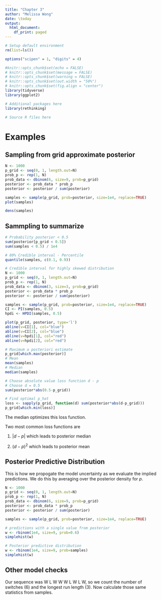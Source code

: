 ```yaml
---
title: "Chapter 3"
author: "Melissa Wong"
date: \today
output:
  html_document:
    df_print: paged
---
```


```r
# Setup default environment
rm(list=ls())

options("scipen" = 1, "digits" = 4)

#knitr::opts_chunk$set(echo = FALSE)
# knitr::opts_chunk$set(message = FALSE)
# knitr::opts_chunk$set(warning = FALSE)
# knitr::opts_chunk$set(out.width = "50%")
# knitr::opts_chunk$set(fig.align = "center")
library(tidyverse)
library(ggplot2)
```

```r
# Additional packages here
library(rethinking)
```

```r
# Source R files here
```

# Examples

## Sampling from grid approximate posterior

```r
N <- 1000
p_grid <- seq(0, 1, length.out=N)
prob_p <- rep(1, N)
prob_data <- dbinom(6, size=9, prob=p_grid)
posterior <- prob_data * prob_p
posterior <- posterior / sum(posterior)

samples <- sample(p_grid, prob=posterior, size=1e4, replace=TRUE)
plot(samples)
```
```r
dens(samples)
```

## Sammpling to summarize

```r
# Probability posterior < 0.5
sum(posterior[p_grid < 0.5])
sum(samples < 0.5) / 1e4
```

```r
# 80% Credible interval - Percentile
quantile(samples, c(0.1, 0.9))
```

```r
# Credible interval for highly skewed distribution
N <- 1000
p_grid <- seq(0, 1, length.out=N)
prob_p <- rep(1, N)
prob_data <- dbinom(3, size=3, prob=p_grid)
posterior <- prob_data * prob_p
posterior <- posterior / sum(posterior)

samples <- sample(p_grid, prob=posterior, size=1e4, replace=TRUE)
CI <- PI(samples, 0.5)
hpdi <- HPDI(samples, 0.5)

plot(p_grid, posterior, type='l')
abline(v=CI[1], col="blue")
abline(v=CI[2], col="blue")
abline(v=hpdi[1], col="red")
abline(v=hpdi[2], col="red")
```

```r
# Maximum a posteriori estimate
p_grid[which.max(posterior)]
# Mean
mean(samples)
# Median
median(samples)
```

```r
# Choose absolute value loss function d - p
# Choose d = 0.5
sum(posterior*abs(0.5-p_grid))

# Find optimal p_hat
loss <- sapply(p_grid, function(d) sum(posterior*abs(d-p_grid)))
p_grid[which.min(loss)]
```

The median optimizes this loss function.

Two most common loss functions are

1. $|d-p|$ which leads to posterior median

2. $(d-p)^2$ which leads to posterior mean

## Posterior Predictive Distribution

This is how we propogate the model uncertainty as we evaluate the implied predictions.  We do this by averaging over the posterior density for $p$.


```r
N <- 1000
p_grid <- seq(0, 1, length.out=N)
prob_p <- rep(1, N)
prob_data <- dbinom(6, size=9, prob=p_grid)
posterior <- prob_data * prob_p
posterior <- posterior / sum(posterior)

samples <- sample(p_grid, prob=posterior, size=1e4, replace=TRUE)
```

```r
# predictions with a single value from posterior
w <- rbinom(1e4, size=9, prob=0.6)
simplehist(w)
```

```r
# Posterior predictive distribution
w <- rbinom(1e4, size=9, prob=samples)
simplehist(w)
```

## Other model checks

Our sequence was W L W W W L W L W, so we count the number of switches (6) and the longest run length (3).  Now calculate those same statistics from samples.


